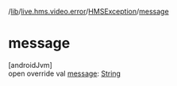 /[lib](/api-reference/android/v2/home/content)/[live.hms.video.error](../index)/[HMSException](index)/[message](message)

# message

[androidJvm]\
open override val [message](message): [String](https://kotlinlang.org/api/latest/jvm/stdlib/kotlin/-string/index.html)

